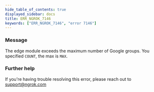 ```yaml
---
hide_table_of_contents: true
displayed_sidebar: docs
title: ERR_NGROK_7146
keywords: ["ERR_NGROK_7146", "error 7146"]
---
```


### Message

The edge module exceeds the maximum number of Google groups. You specified `COUNT`, the max is `MAX`.

### Further help

If you're having trouble resolving this error, please reach out to [support@ngrok.com](mailto:support@ngrok.com?subject=Help%20with%20ERR_NGROK_7146)

